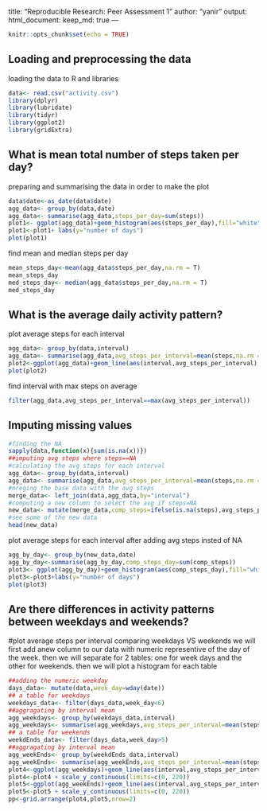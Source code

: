 
title: "Reproducible Research: Peer Assessment 1"
author: "yanir"
output: 
  html_document:
    keep_md: true
---
```{r setup, include=FALSE}
knitr::opts_chunk$set(echo = TRUE)
```

## Loading and preprocessing the data
loading the data to R and libraries
```{r loaddata}
data<- read.csv("activity.csv")
library(dplyr)
library(lubridate)
library(tidyr)
library(ggplot2)
library(gridExtra)
```


## What is mean total number of steps taken per day?
preparing and summarising the data in order to make the plot
```{r makeplot}
data$date<-as_date(data$date)
agg_data<- group_by(data,date)
agg_data<- summarise(agg_data,steps_per_day=sum(steps))
plot1<- ggplot(agg_data)+geom_histogram(aes(steps_per_day),fill="white",color="blue")
plot1<-plot1+ labs(y="number of days")
plot(plot1)
```
find mean and median steps per day
```{r meanandmediansteps}
mean_steps_day<-mean(agg_data$steps_per_day,na.rm = T)
mean_steps_day
med_steps_day<- median(agg_data$steps_per_day,na.rm = T)
med_steps_day
```


## What is the average daily activity pattern?
plot average steps for each interval
```{r plotaveragesteps}
agg_data<- group_by(data,interval)
agg_data<- summarise(agg_data,avg_steps_per_interval=mean(steps,na.rm = T))
plot2<-ggplot(agg_data)+geom_line(aes(interval,avg_steps_per_interval),lwd=1.1,color="blue")
plot(plot2)
```
find interval with max steps on average
```{r findintervalwithmaxsteps}
filter(agg_data,avg_steps_per_interval==max(avg_steps_per_interval))
```

## Imputing missing values
```{r imputingNA}
#finding the NA
sapply(data,function(x){sum(is.na(x))})
##imputing avg steps where steps==NA
#calculating the avg steps for each interval
agg_data<- group_by(data,interval)
agg_data<- summarise(agg_data,avg_steps_per_interval=mean(steps,na.rm = T))
#mreging the base data with the avg steps
merge_data<- left_join(data,agg_data,by="interval")
#computing a new column to select the avg if steps=NA
new_data<- mutate(merge_data,comp_steps=ifelse(is.na(steps),avg_steps_per_interval,steps))
#see some of the new data
head(new_data)
```

plot average steps for each interval after adding avg steps insted of NA
```{r plotstepsperday}
agg_by_day<- group_by(new_data,date)
agg_by_day<-summarise(agg_by_day,comp_steps_day=sum(comp_steps))
plot3<- ggplot(agg_by_day)+geom_histogram(aes(comp_steps_day),fill="white",color="blue")
plot3<-plot3+labs(y="number of days")
plot(plot3)
```
## Are there differences in activity patterns between weekdays and weekends?
#plot average steps per interval comparing weekdays VS weekends
we will first add anew column to our data with numeric representive of the day of the week.
then we will separate  for 2 tables: one for week days and the other for weekends.
then we will plot a histogram for each table
```{r plotcomperingweekendsanweekdays}
##adding the numeric weekday
days_data<- mutate(data,week_day=wday(date))
## a table for weekdays
weekdays_data<- filter(days_data,week_day<6)
##aggragating by interval mean
agg_weekdays<- group_by(weekdays_data,interval)
agg_weekdays<- summarise(agg_weekdays,avg_steps_per_interval=mean(steps,na.rm = T))
## a table for weekends
weekdEnds_data<- filter(days_data,week_day>5)
##aggragating by interval mean
agg_weekEnds<- group_by(weekdEnds_data,interval)
agg_weekEnds<- summarise(agg_weekEnds,avg_steps_per_interval=mean(steps,na.rm = T))
plot4<-ggplot(agg_weekdays)+geom_line(aes(interval,avg_steps_per_interval),lwd=1.1,color="blue")+labs(title = "weekday")
plot4<-plot4 + scale_y_continuous(limits=c(0, 220))
plot5<-ggplot(agg_weekEnds)+geom_line(aes(interval,avg_steps_per_interval),lwd=1.1,color="blue")+labs(title = "week ends")
plot5<-plot5 + scale_y_continuous(limits=c(0, 220))
pp<-grid.arrange(plot4,plot5,nrow=2)


```

